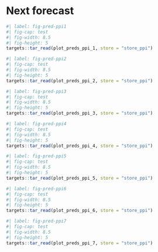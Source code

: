 # Next forecast

```r
#| label: fig-pred-ppi1
#| fig-cap: test
#| fig-width: 8.5
#| fig-height: 5
targets::tar_read(plot_preds_ppi_1, store = "store_ppi")
```

```r
#| label: fig-pred-ppi2
#| fig-cap: test
#| fig-width: 8.5
#| fig-height: 5
targets::tar_read(plot_preds_ppi_2, store = "store_ppi")
```

```r
#| label: fig-pred-ppi3
#| fig-cap: test
#| fig-width: 8.5
#| fig-height: 5
targets::tar_read(plot_preds_ppi_3, store = "store_ppi")
```

```r
#| label: fig-pred-ppi4
#| fig-cap: test
#| fig-width: 8.5
#| fig-height: 5
targets::tar_read(plot_preds_ppi_4, store = "store_ppi")
```

```r
#| label: fig-pred-ppi5
#| fig-cap: test
#| fig-width: 8.5
#| fig-height: 5
targets::tar_read(plot_preds_ppi_5, store = "store_ppi")
```

```r
#| label: fig-pred-ppi6
#| fig-cap: test
#| fig-width: 8.5
#| fig-height: 5
targets::tar_read(plot_preds_ppi_6, store = "store_ppi")
```

```r
#| label: fig-pred-ppi7
#| fig-cap: test
#| fig-width: 8.5
#| fig-height: 5
targets::tar_read(plot_preds_ppi_7, store = "store_ppi")
```
